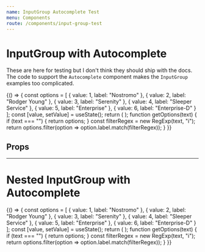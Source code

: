 ```yaml
---
name: InputGroup Autocomplete Test
menu: Components
route: /components/input-group-test
---
```



# InputGroup with Autocomplete

These are here for testing but I don't think they should ship with the docs. The
code to support the `Autocomplete` component makes the `InputGroup` examples too
complicated.

<Playground>
  {() => {
    const options = [
      { value: 1, label: "Nostromo" },
      { value: 2, label: "Rodger Young" },
      { value: 3, label: "Serenity" },
      { value: 4, label: "Sleeper Service" },
      { value: 5, label: "Enterprise" },
      { value: 6, label: "Enterprise-D" }
    ];
    const [value, setValue] = useState();
    return (
      <InputGroup flowDirection="horizontal">
        <InputTime defaultValue={new CivilTime(17, 0)} />
        <InputText />
        <Autocomplete
          value={value}
          initialOptions={[]}
          onChange={setValue}
          getOptions={getOptions}
          placeholder="Search for something"
        />
      </InputGroup>
    );
    function getOptions(text) {
      if (text === "") {
        return options;
      }
      const filterRegex = new RegExp(text, "i");
      return options.filter(option => option.label.match(filterRegex));
    }
  }}
</Playground>

## Props

<Props of={InputGroup} />

---

# Nested InputGroup with Autocomplete

<Playground>
  {() => {
    const options = [
      { value: 1, label: "Nostromo" },
      { value: 2, label: "Rodger Young" },
      { value: 3, label: "Serenity" },
      { value: 4, label: "Sleeper Service" },
      { value: 5, label: "Enterprise" },
      { value: 6, label: "Enterprise-D" }
    ];
    const [value, setValue] = useState();
    return (
      <InputGroup>
        <InputText placeholder="Street 1" />
        <InputText placeholder="Street 2" />
        <InputGroup flowDirection="horizontal">
          <InputText placeholder="City" />
          <Autocomplete
            value={value}
            initialOptions={[]}
            onChange={setValue}
            getOptions={getOptions}
            placeholder="Search for something"
          />
        </InputGroup>
        <InputGroup flowDirection="horizontal">
          <InputText placeholder="Zip code" />
          <InputText placeholder="Country" />
        </InputGroup>
      </InputGroup>
    );
    function getOptions(text) {
      if (text === "") {
        return options;
      }
      const filterRegex = new RegExp(text, "i");
      return options.filter(option => option.label.match(filterRegex));
    }
  }}
</Playground>
